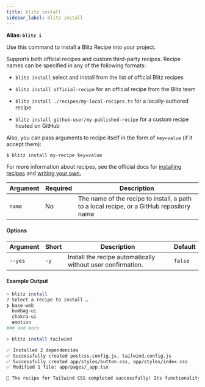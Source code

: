 ```yaml
---
title: blitz install
sidebar_label: blitz install
---
```


**Alias: `blitz i`**

Use this command to install a Blitz Recipe into your project.

Supports both official recipes and custom third-party recipes. Recipe
names can be specified in any of the following formats:

- `blitz install` select and install from the list of official Blitz
  recipes

- `blitz install official-recipe` for an official recipe from the Blitz
  team
- `blitz install ./recipes/my-local-recipes.ts` for a locally-authored
  recipe
- `blitz install github-user/my-published-recipe` for a custom recipe
  hosted on GitHub

Also, you can pass arguments to recipe itself in the form of `key=value`
(if it accept them):

```bash
$ blitz install my-recipe key=value
```

For more information about recipes, see the official docs for
[installing recipes](using-recipes) and
[writing your own.](writing-recipes)

| Argument | Required | Description                                                                              |
| -------- | -------- | ---------------------------------------------------------------------------------------- |
| `name`   | No       | The name of the recipe to install, a path to a local recipe, or a GitHub repository name |

#### Options

| Argument | Short | Description                                                 | Default |
| -------- | ----- | ----------------------------------------------------------- | ------- |
| `--yes`  | `-y`  | Install the recipe automatically without user confirmation. | `false` |

#### Example Output

```bash
> blitz install
? Select a recipe to install …
❯ base-web
  bumbag-ui
  chakra-ui
  emotion
### and more
```

```bash
> blitz install tailwind

✅ Installed 2 dependencies
✅ Successfully created postcss.config.js, tailwind.config.js
✅ Successfully created app/styles/button.css, app/styles/index.css
✅ Modified 1 file: app/pages/_app.tsx

🎉 The recipe for Tailwind CSS completed successfully! Its functionality is now fully configured in your Blitz app.
```
